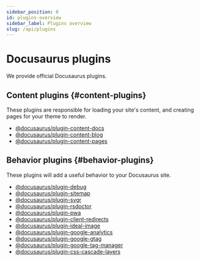 ```yaml
---
sidebar_position: 0
id: plugins-overview
sidebar_label: Plugins overview
slug: /api/plugins
---
```


# Docusaurus plugins

We provide official Docusaurus plugins.

## Content plugins {#content-plugins}

These plugins are responsible for loading your site's content, and creating pages for your theme to render.

- [@docusaurus/plugin-content-docs](./plugin-content-docs.mdx)
- [@docusaurus/plugin-content-blog](./plugin-content-blog.mdx)
- [@docusaurus/plugin-content-pages](./plugin-content-pages.mdx)

## Behavior plugins {#behavior-plugins}

These plugins will add a useful behavior to your Docusaurus site.

- [@docusaurus/plugin-debug](./plugin-debug.mdx)
- [@docusaurus/plugin-sitemap](./plugin-sitemap.mdx)
- [@docusaurus/plugin-svgr](./plugin-svgr.mdx)
- [@docusaurus/plugin-rsdoctor](./plugin-rsdoctor.mdx)
- [@docusaurus/plugin-pwa](./plugin-pwa.mdx)
- [@docusaurus/plugin-client-redirects](./plugin-client-redirects.mdx)
- [@docusaurus/plugin-ideal-image](./plugin-ideal-image.mdx)
- [@docusaurus/plugin-google-analytics](./plugin-google-analytics.mdx)
- [@docusaurus/plugin-google-gtag](./plugin-google-gtag.mdx)
- [@docusaurus/plugin-google-tag-manager](./plugin-google-tag-manager.mdx)
- [@docusaurus/plugin-css-cascade-layers](./plugin-css-cascade-layers.mdx)
